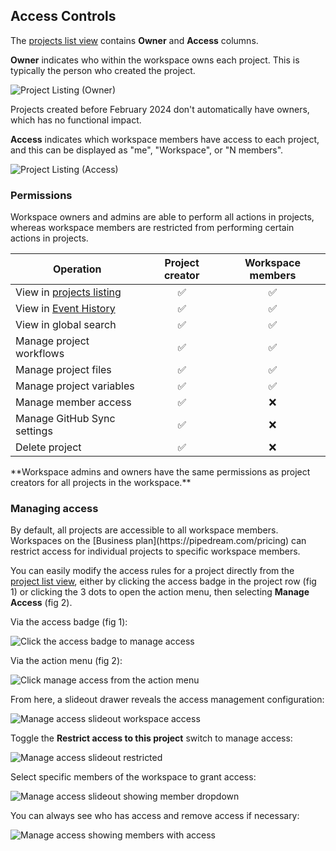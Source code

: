 
## Access Controls

The [projects list view](https://pipedream.com/projects) contains **Owner** and **Access** columns.

**Owner** indicates who within the workspace owns each project. This is typically the person who created the project.

![Project Listing (Owner)](./images/project-listing-owner.png)

<Callout type="warning">
  Projects created before February 2024 don't automatically have owners, which
  has no functional impact.
</Callout>

**Access** indicates which workspace members have access to each project, and this can be displayed as "me", "Workspace", or "N members".

![Project Listing (Access)](./images/project-listing-access.png)

### Permissions

Workspace owners and admins are able to perform all actions in projects, whereas workspace members are restricted from performing certain actions in projects.

| Operation                                                    | Project creator | Workspace members |
| ------------------------------------------------------------ | :-------------: | :---------------: |
| View in [projects listing](https://pipedream.com/projects)   |       ✅        |        ✅         |
| View in [Event History](https://pipedream.com/event-history) |       ✅        |        ✅         |
| View in global search                                        |       ✅        |        ✅         |
| Manage project workflows                                     |       ✅        |        ✅         |
| Manage project files                                         |       ✅        |        ✅         |
| Manage project variables                                     |       ✅        |        ✅         |
| Manage member access                                         |       ✅        |        ❌         |
| Manage GitHub Sync settings                                  |       ✅        |        ❌         |
| Delete project                                               |       ✅        |        ❌         |

<Callout type="info">
  **Workspace admins and owners have the same permissions as project creators
  for all projects in the workspace.**
</Callout>

### Managing access

<Callout type="info">
  By default, all projects are accessible to all workspace members. Workspaces
  on the [Business plan](https://pipedream.com/pricing) can restrict access for
  individual projects to specific workspace members.
</Callout>

You can easily modify the access rules for a project directly from the [project list view](https://pipedream.com/projects), either by clicking the access badge in the project row (fig 1) or clicking the 3 dots to open the action menu, then selecting **Manage Access** (fig 2).

Via the access badge (fig 1):

![Click the access badge to manage access](./images/access-badge-click.png)

Via the action menu (fig 2):

![Click manage access from the action menu](./images/manage-access-overflow-menu.png)

From here, a slideout drawer reveals the access management configuration:

![Manage access slideout workspace access](./images/slideout-workspace-share.png)

Toggle the **Restrict access to this project** switch to manage access:

![Manage access slideout restricted](./images/slideout-restricted.png)

Select specific members of the workspace to grant access:

![Manage access slideout showing member dropdown](./images/slideout-member-dropdown.png)

You can always see who has access and remove access if necessary:

![Manage access showing members with access](./images/slideout-member-list.png)

